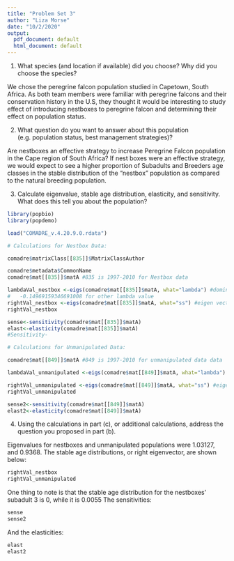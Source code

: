 ```yaml
---
title: "Problem Set 3"
author: "Liza Morse"
date: "10/2/2020"
output:
  pdf_document: default
  html_document: default
---
```


1) What species (and location if available) did you choose? Why did you choose the species?

We chose the peregrine falcon population studied in Capetown, South Africa. As both team members were familiar with peregrine falcons and their conservation history in the U.S, they thought it would be interesting to study effect of introducing nestboxes to peregrine falcon and determining their effect on population status. 

2) What question do you want to answer about this population (e.g. population status, best management strategies)?

Are nestboxes an effective strategy to increase Peregrine Falcon population in the Cape region of South Africa? If nest boxes were an effective strategy, we would expect to see a higher proportion of Subadults and Breeders age classes in the stable distribution of the "nestbox" population as compared to the natural breeding population.    

3) Calculate eigenvalue, stable age distribution, elasticity, and sensitivity. What does this tell you about the population?

```r
library(popbio)
library(popdemo)

load("COMADRE_v.4.20.9.0.rdata")

# Calculations for Nestbox Data:

comadre$matrixClass[[835]]$MatrixClassAuthor

comadre$metadata$CommonName
comadre$mat[[835]]$matA #835 is 1997-2010 for Nestbox data

lambdaVal_nestbox <-eigs(comadre$mat[[835]]$matA, what="lambda") #dominant eigenvalue
#   -0.14969159346691008 for other lambda value
rightVal_nestbox <-eigs(comadre$mat[[835]]$matA, what="ss") #eigen vector (aka stable age distribution)
rightVal_nestbox

sense<-sensitivity(comadre$mat[[835]]$matA)
elast<-elasticity(comadre$mat[[835]]$matA)
#Sensitivity-
```

```r
# Calculations for Unmanipulated Data:

comadre$mat[[849]]$matA #849 is 1997-2010 for unmanipulated data data

lambdaVal_unmanipulated <-eigs(comadre$mat[[849]]$matA, what="lambda") #eigenvalue

rightVal_unmanipulated <-eigs(comadre$mat[[849]]$matA, what="ss") #eigen vector (aka stable age distribution)
rightVal_unmanipulated

sense2<-sensitivity(comadre$mat[[849]]$matA)
elast2<-elasticity(comadre$mat[[849]]$matA)
```

4) Using the calculations in part (c), or additional calculations, address the question you proposed in part (b).

Eigenvalues for nestboxes and unmanipulated populations were 1.03127, and 0.9368. The stable age distributions, or right eigenvector, are shown below: 

```r
rightVal_nestbox
rightVal_unmanipulated
```
One thing to note is that the stable age distribution for the nestboxes' subadult 3 is 0, while it is 0.0055 
The sensitivities: 

```r
sense
sense2
```

And the elasticities:

```r
elast
elast2
```

